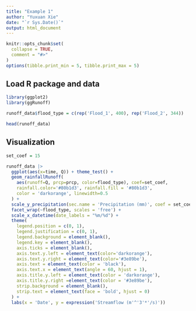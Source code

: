 ```yaml
---
title: "Example 1"
author: "Yuxuan Xie"
date: "`r Sys.Date()`"
output: html_document
---
```


```r
knitr::opts_chunk$set(
  collapse = TRUE,
  comment = "#>"
)
options(tibble.print_min = 5, tibble.print_max = 5)
```

## Load R package and data

```r
library(ggplot2)
library(ggRunoff)

runoff_data$flood_type = c(rep('Flood_1', 400), rep('Flood_2', 344))

head(runoff_data)
```

## Visualization

```r
set_coef = 15

runoff_data |> 
  ggplot(aes(x=time, Q)) + theme_test() +
  geom_rainfallRunoff(
    aes(runoff=Q, prcp=prcp, color=flood_type), coef=set_coef,
    rainfall.color='#80b1d3', rainfall.fill = '#80b1d3',
    color = 'darkorange', linewidth=0.5
  ) +
  scale_y_precipitation(sec.name = 'Precipitation (mm)', coef = set_coef) +
  facet_wrap(~flood_type, scales = 'free') +
  scale_x_datetime(date_labels = "%m/%d") +
  theme(
    legend.position = c(0, 1),
    legend.justification = c(0, 1),
    legend.background = element_blank(),
    legend.key = element_blank(),
    axis.ticks = element_blank(),
    axis.text.y.left = element_text(color='darkorange'),
    axis.text.y.right = element_text(color='#3e89be'),
    axis.text = element_text(color = 'black'),
    axis.text.x = element_text(angle = 60, hjust = 1),
    axis.title.y.left = element_text(color = 'darkorange'),
    axis.title.y.right =element_text(color = '#3e89be'),
    strip.background = element_blank(),
    strip.text = element_text(face = 'bold', hjust = 0)
  ) +
  labs(x = 'Date', y = expression('Streamflow (m'^'3'*'/s)'))
```
